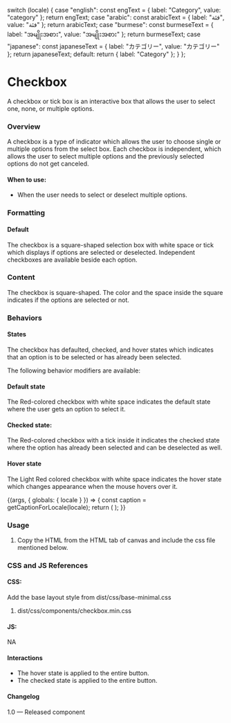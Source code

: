 
  switch (locale) {
    case "english":
      const engText = { label: "Category", value: "category" };
      return engText;
    case "arabic":
      const arabicText = { label: "فئة", value: "فئة" };
      return arabicText;
    case "burmese":
      const burmeseText = { label: "အမျိုးအစား", value: "အမျိုးအစား" };
      return burmeseText;
    case "japanese":
      const japaneseText = { label: "カテゴリー", value: "カテゴリー" };
      return japaneseText;
    default:
      return { label: "Category" };
  }
};

<Meta title="Components/Forms/Checkbox" />

# Checkbox
A checkbox or tick box is an interactive box that allows the user to select one, none, or multiple options.

### Overview
A checkbox is a type of indicator which allows the user to choose single or multiple options from the select box. Each checkbox is independent, which allows the user to select multiple options and the previously selected options do not get canceled. 

#### When to use:
- When the user needs to select or deselect multiple options.


### Formatting
#### Default
The checkbox is a square-shaped selection box with white space or tick which displays if options are selected or deselected. Independent checkboxes are available beside each option.

### Content
The checkbox is square-shaped. The color and the space inside the square indicates if the options are selected or not. 

### Behaviors

#### States
The checkbox has defaulted, checked, and hover states which indicates that an option is to be selected or has already been selected.

The following behavior modifiers are available:

#### Default state
The Red-colored checkbox with white space indicates the default state where the user gets an option to select it. 

#### Checked state: 
The Red-colored checkbox with a tick inside it indicates the checked state where the option has already been selected and can be deselected as well. 

#### Hover state 
The Light Red colored checkbox with white space indicates the hover state which changes appearance when the mouse hovers over it.


<Canvas>
  <Story name="Checkbox">
    {(args, { globals: { locale } }) => {
      const caption = getCaptionForLocale(locale);
      return (
        <Checkbox
          label={caption.label}
          value={caption.value}
          id="edit-checkbox"
        ></Checkbox>
      );
    }}
  </Story>
</Canvas>


### Usage
1. Copy the HTML from the HTML tab of canvas and include the css file mentioned below.

### CSS and JS References

#### CSS:
Add the base layout style from dist/css/base-minimal.css
1. dist/css/components/checkbox.min.css

#### JS:
NA

#### Interactions
- The hover state is applied to the entire button. 
- The checked state is applied to the entire button. 

#### Changelog
1.0 — Released component

